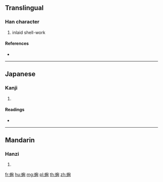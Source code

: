 {{character info/new}}
==Translingual==

===Han character===
{{Han char|rn=142|rad=虫|as=07|sn=13|four=|canj=LIPW}}

# inlaid shell-work

====References====
* {{Han ref|kx=1085.230|dkj=33130|hdz=42857.060|uh=8714|ud=34580}}

----

==Japanese==

===Kanji===
{{ja-kanji|grade=|rs=虫07}}

# {{defn|lang=ja|sort=虫07}}

====Readings====
* {{ja-readings|on=[[てん]] (ten), [[でん]] (den)|kun=|nanori=}}

----

==Mandarin==

===Hanzi===
{{cmn-hanzi|pin=[[diàn]] ([[dian4]]), [[wō]] ([[wo1]])|wg=tien<sup>4</sup>, wo<sup>1</sup>}}

# {{defn|lang=cmn|sort=虫07}}

[[fr:蜔]]
[[hu:蜔]]
[[mg:蜔]]
[[pl:蜔]]
[[th:蜔]]
[[zh:蜔]]